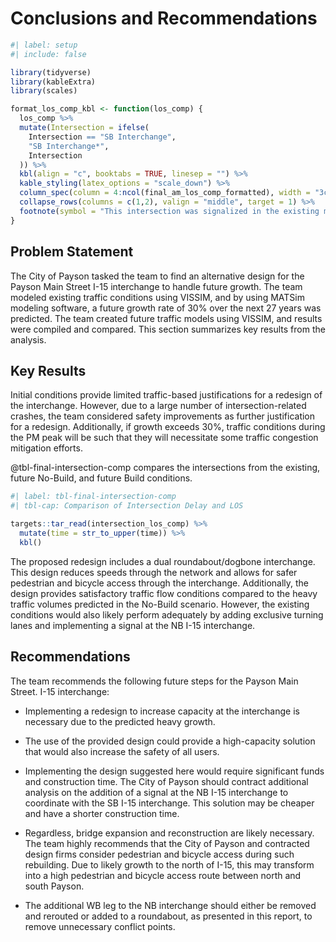 # Conclusions and Recommendations

```r
#| label: setup
#| include: false

library(tidyverse)
library(kableExtra)
library(scales)

format_los_comp_kbl <- function(los_comp) {
  los_comp %>%
  mutate(Intersection = ifelse(
    Intersection == "SB Interchange",
    "SB Interchange*",
    Intersection
  )) %>% 
  kbl(align = "c", booktabs = TRUE, linesep = "") %>% 
  kable_styling(latex_options = "scale_down") %>% 
  column_spec(column = 4:ncol(final_am_los_comp_formatted), width = "3cm") %>% 
  collapse_rows(columns = c(1,2), valign = "middle", target = 1) %>% 
  footnote(symbol = "This intersection was signalized in the existing model, but is unsignalized in the build model.")
}
```

## Problem Statement

The City of Payson tasked the team to find an alternative design for the Payson Main Street I-15 interchange to handle future growth.
The team modeled existing traffic conditions using VISSIM, and by using MATSim modeling software, a future growth rate of 30% over the next 27 years was predicted.
The team created future traffic models using VISSIM, and results were compiled and compared.
This section summarizes key results from the analysis.

## Key Results

Initial conditions provide limited traffic-based justifications for a redesign of the interchange.
However, due to a large number of intersection-related crashes, the team considered safety improvements as further justification for a redesign.
Additionally, if growth exceeds 30%, traffic conditions during the PM peak will be such that they will necessitate some traffic congestion mitigation efforts.

@tbl-final-intersection-comp compares the intersections from the existing, future No-Build, and future Build conditions.

```r
#| label: tbl-final-intersection-comp
#| tbl-cap: Comparison of Intersection Delay and LOS

targets::tar_read(intersection_los_comp) %>% 
  mutate(time = str_to_upper(time)) %>% 
  kbl()
```

The proposed redesign includes a dual roundabout/dogbone interchange.
This design reduces speeds through the network and allows for safer pedestrian and bicycle access through the interchange.
Additionally, the design provides satisfactory traffic flow conditions compared to the heavy traffic volumes predicted in the No-Build scenario.
However, the existing conditions would also likely perform adequately by adding exclusive turning lanes and implementing a signal at the NB I-15 interchange.

## Recommendations

The team recommends the following future steps for the Payson Main Street. I-15 interchange:

-   Implementing a redesign to increase capacity at the interchange is necessary due to the predicted heavy growth.

-   The use of the provided design could provide a high-capacity solution that would also increase the safety of all users.

-   Implementing the design suggested here would require significant funds and construction time.
    The City of Payson should contract additional analysis on the addition of a signal at the NB I-15 interchange to coordinate with the SB I-15 interchange.
    This solution may be cheaper and have a shorter construction time.

-   Regardless, bridge expansion and reconstruction are likely necessary.
    The team highly recommends that the City of Payson and contracted design firms consider pedestrian and bicycle access during such rebuilding.
    Due to likely growth to the north of I-15, this may transform into a high pedestrian and bicycle access route between north and south Payson.

-   The additional WB leg to the NB interchange should either be removed and rerouted or added to a roundabout, as presented in this report, to remove unnecessary conflict points.
